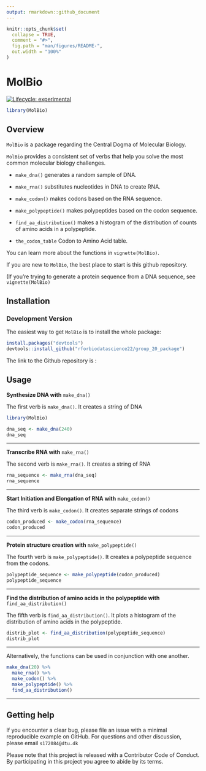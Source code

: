 ```yaml
---
output: rmarkdown::github_document
---
```


<!-- README.md is generated from README.Rmd. Please edit that file -->

```r
knitr::opts_chunk$set(
  collapse = TRUE,
  comment = "#>",
  fig.path = "man/figures/README-",
  out.width = "100%"
)
```

# MolBio

<!-- badges: start -->
[![Lifecycle: experimental](https://img.shields.io/badge/lifecycle-experimental-orange.svg)](https://lifecycle.r-lib.org/articles/stages.html#experimental)
<!-- badges: end -->

```r
library(MolBio)
```

## Overview

`MolBio` is a package regarding the Central Dogma of Molecular Biology.

`MolBio` provides a consistent set of verbs that help you solve the most common molecular biology challenges.

* `make_dna()` generates a random sample of DNA. 

* `make_rna()` substitutes nucleotides in DNA to create RNA. 

* `make_codon()` makes codons based on the RNA sequence. 

* `make_polypeptide()` makes polypeptides based on the codon sequence. 

* `find_aa_distribution()` makes a histogram of the distribution of counts of amino acids in a polypeptide.

* `the_codon_table` Codon to Amino Acid table. 

You can learn more about the functions in `vignette(MolBio)`.

If you are new to `MolBio`, the best place to start is this github repository.

(If you're trying to generate a protein sequence from a DNA sequence, see `vignette(MolBio)`



## Installation

### Development Version

The easiest way to get `MolBio` is to install the whole package:

```r
install.packages("devtools")
devtools::install_github("rforbiodatascience22/group_20_package")
```

The link to the Github repository is :  

## Usage

**Synthesize DNA with** `make_dna()`

The first verb is `make_dna()`. It creates a string of DNA 

```r

library(MolBio)
```

```r
dna_seq <- make_dna(240)
dna_seq
```

***


**Transcribe RNA with** `make_rna()`

The second verb is `make_rna()`. It creates a string of RNA 

```r
rna_sequence <- make_rna(dna_seq)
rna_sequence
```

***

**Start Initiation and Elongation of RNA with** `make_codon()`

The third verb is `make_codon()`. It creates separate strings of codons

```r
codon_produced <- make_codon(rna_sequence)
codon_produced
```


***

**Protein structure creation with** `make_polypeptide()`

The fourth verb is `make_polypeptide()`. It creates a polypeptide sequence from the codons.


```r
polypeptide_sequence <- make_polypeptide(codon_produced)
polypeptide_sequence
```


***

**Find the distribution of amino acids in the polypeptide with** `find_aa_distribution()`

The fifth verb is `find_aa_distribution()`. It plots a histogram of the distribution of amino acids in the polypeptide.



```r
distrib_plot <- find_aa_distribution(polypeptide_sequence)
distrib_plot
```

***

Alternatively, the functions can be used in conjunction with one another. 

```r

make_dna(20) %>% 
  make_rna() %>% 
  make_codon() %>% 
  make_polypeptide() %>% 
  find_aa_distribution()
```

***

## Getting help

If you encounter a clear bug, please file an issue with a minimal reproducible example on GitHub.
For questions and other discussion, please email `s172084@dtu.dk`

Please note that this project is released with a Contributor Code of Conduct. By participating in this project you agree to abide by its terms.


